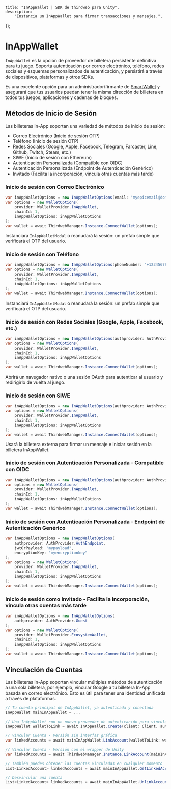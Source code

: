 
	title: "InAppWallet | SDK de thirdweb para Unity",
	description:
		"Instancia un InAppWallet para firmar transacciones y mensajes.",
});

# InAppWallet

`InAppWallet` es la opción de proveedor de billetera persistente definitiva para tu juego. Soporta autenticación por correo electrónico, teléfono, redes sociales y esquemas personalizados de autenticación, y persistirá a través de dispositivos, plataformas y otros SDKs.

Es una excelente opción para un administrador/firmante de [SmartWallet](/unity/v5/wallets/account-abstraction) y asegurará que tus usuarios puedan tener la misma dirección de billetera en todos tus juegos, aplicaciones y cadenas de bloques.

## Métodos de Inicio de Sesión

Las billeteras In-App soportan una variedad de métodos de inicio de sesión:
- Correo Electrónico (Inicio de sesión OTP)
- Teléfono (Inicio de sesión OTP)
- Redes Sociales (Google, Apple, Facebook, Telegram, Farcaster, Line, Github, Twitch, Steam, etc.)
- SIWE (Inicio de sesión con Ethereum)
- Autenticación Personalizada (Compatible con OIDC)
- Autenticación Personalizada (Endpoint de Autenticación Genérico)
- Invitado (Facilita la incorporación, vincula otras cuentas más tarde)

### Inicio de sesión con Correo Electrónico

```csharp
var inAppWalletOptions = new InAppWalletOptions(email: "myepicemail@domain.id");
var options = new WalletOptions(
    provider: WalletProvider.InAppWallet, 
    chainId: 1, 
    inAppWalletOptions: inAppWalletOptions
);
var wallet = await ThirdwebManager.Instance.ConnectWallet(options);
```

Instanciará `InAppWalletModal` o reanudará la sesión: un prefab simple que verificará el OTP del usuario.

### Inicio de sesión con Teléfono

```csharp
var inAppWalletOptions = new InAppWalletOptions(phoneNumber: "+1234567890");
var options = new WalletOptions(
    provider: WalletProvider.InAppWallet, 
    chainId: 1, 
    inAppWalletOptions: inAppWalletOptions
);
var wallet = await ThirdwebManager.Instance.ConnectWallet(options);
```

Instanciará `InAppWalletModal` o reanudará la sesión: un prefab simple que verificará el OTP del usuario.

### Inicio de sesión con Redes Sociales (Google, Apple, Facebook, etc.)

```csharp
var inAppWalletOptions = new InAppWalletOptions(authprovider: AuthProvider.Google);
var options = new WalletOptions(
    provider: WalletProvider.InAppWallet, 
    chainId: 1, 
    inAppWalletOptions: inAppWalletOptions
);
var wallet = await ThirdwebManager.Instance.ConnectWallet(options);
```

Abrirá un navegador nativo o una sesión OAuth para autenticar al usuario y redirigirlo de vuelta al juego.

### Inicio de sesión con SIWE

```csharp
var inAppWalletOptions = new InAppWalletOptions(authprovider: AuthProvider.Siwe, siweSigner: anyExternalWallet);
var options = new WalletOptions(
    provider: WalletProvider.InAppWallet, 
    chainId: 1, 
    inAppWalletOptions: inAppWalletOptions
);
var wallet = await ThirdwebManager.Instance.ConnectWallet(options);
```

Usará la billetera externa para firmar un mensaje e iniciar sesión en la billetera InAppWallet.

### Inicio de sesión con Autenticación Personalizada - Compatible con OIDC

```csharp
var inAppWalletOptions = new InAppWalletOptions(authprovider: AuthProvider.JWT, jwtOrPayload: "myjwt", encryptionKey: "myencryptionkey");
var options = new WalletOptions(
    provider: WalletProvider.InAppWallet, 
    chainId: 1, 
    inAppWalletOptions: inAppWalletOptions
);
var wallet = await ThirdwebManager.Instance.ConnectWallet(options);
```

### Inicio de sesión con Autenticación Personalizada - Endpoint de Autenticación Genérico

```csharp
var inAppWalletOptions = new InAppWalletOptions(
    authprovider: AuthProvider.AuthEndpoint, 
    jwtOrPayload: "mypayload", 
    encryptionKey: "myencryptionkey"
);
var options = new WalletOptions(
    provider: WalletProvider.InAppWallet, 
    chainId: 1, 
    inAppWalletOptions: inAppWalletOptions
);
var wallet = await ThirdwebManager.Instance.ConnectWallet(options);
```

### Inicio de sesión como Invitado - Facilita la incorporación, vincula otras cuentas más tarde

```csharp
var inAppWalletOptions = new InAppWalletOptions(
    authprovider: AuthProvider.Guest
);
var options = new WalletOptions(
    provider: WalletProvider.EcosystemWallet, 
    chainId: 1, 
    inAppWalletOptions: inAppWalletOptions
);
var wallet = await ThirdwebManager.Instance.ConnectWallet(options);
```

## Vinculación de Cuentas

Las billeteras In-App soportan vincular múltiples métodos de autenticación a una sola billetera, por ejemplo, vincular Google a tu billetera In-App basada en correo electrónico. Esto es útil para tener una identidad unificada a través de plataformas.

```csharp
// Tu cuenta principal de InAppWallet, ya autenticada y conectada
InAppWallet mainInAppWallet = ...

// Una InAppWallet con un nuevo proveedor de autenticación para vincular a la cuenta principal, no conectada
InAppWallet walletToLink = await InAppWallet.Create(client: Client, authProvider: AuthProvider.Telegram);

// Vincular Cuenta - Versión sin interfaz gráfica
var linkedAccounts = await mainInAppWallet.LinkAccount(walletToLink: walletToLink);

// Vincular Cuenta - Versión con el wrapper de Unity
var linkedAccounts = await ThirdwebManager.Instance.LinkAccount(mainInAppWallet, walletToLink);

// También puedes obtener las cuentas vinculadas en cualquier momento
List<LinkedAccount> linkedAccounts = await mainInAppWallet.GetLinkedAccounts();

// Desvincular una cuenta
List<LinkedAccount> linkedAccounts = await mainInAppWallet.UnlinkAccount(linkedAccounts[0]);
```

<ArticleIconCard
	href="/dotnet/wallets/providers/in-app-wallet"
	icon={GraduationCap}
	title="Learn more about InAppWallet"
/>
